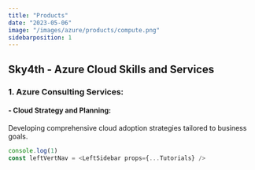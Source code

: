 ```yaml
---
title: "Products"
date: "2023-05-06"
image: "/images/azure/products/compute.png"
sidebarposition: 1
---
```


## Sky4th - Azure Cloud Skills and Services
### 1. Azure Consulting Services:
#### - Cloud Strategy and Planning:
Developing comprehensive cloud adoption strategies tailored to business goals.

```js filename="index.js"
console.log(1)
const leftVertNav = <LeftSidebar props={...Tutorials} />
```
